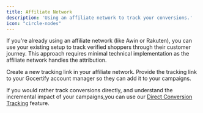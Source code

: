 ```yaml
---
title: Affiliate Network
description: 'Using an affiliate network to track your conversions.'
icon: "circle-nodes"
---
```


If you're already using an affiliate network (like Awin or Rakuten), you can use your existing setup to track verified shoppers through their customer journey. This approach requires minimal technical implementation as the affiliate network handles the attribution.

<Steps>
  <Step title="Create a new tracking link">
    Create a new tracking link in your affiliate network.
  </Step>
  <Step title="Add the tracking link to your campaigns">
    Provide the tracking link to your Gocertify account manager so they can add it to your campaigns.
  </Step>
</Steps>

If you would rather track conversions directly, and understand the incremental impact of your campaigns,you can use our [Direct Conversion Tracking](/section/trackImpact/conversionTracking) feature.
